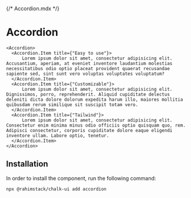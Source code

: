 {/* Accordion.mdx */}





<Meta of={Stories} name="Info"/>

# Accordion

```tsx
<Accordion>
  <Accordion.Item title={"Easy to use"}>
      Lorem ipsum dolor sit amet, consectetur adipisicing elit. Accusantium, aperiam, at eveniet inventore laudantium molestias necessitatibus odio optio placeat provident quaerat recusandae sapiente sed, sint sunt vero voluptas voluptates voluptatum?
  </Accordion.Item>
  <Accordion.Item title={"Customizable"}>
      Lorem ipsum dolor sit amet, consectetur adipisicing elit. Dignissimos, porro, reprehenderit. Aliquid cupiditate delectus deleniti dicta dolore dolorum expedita harum illo, maiores mollitia quibusdam rerum similique sit suscipit totam vero.
  </Accordion.Item>
  <Accordion.Item title={"Tailwind"}>
      Lorem ipsum dolor sit amet, consectetur adipisicing elit. Consectetur enim minima minus odio officiis optio quisquam quo, rem. Adipisci consectetur, corporis cupiditate dolore eaque eligendi inventore ullam. Labore optio, tenetur.
  </Accordion.Item>
</Accordion>
```

## Installation

In order to install the component, run the following command:

```shell
npx @rahimstack/chalk-ui add accordion
```

